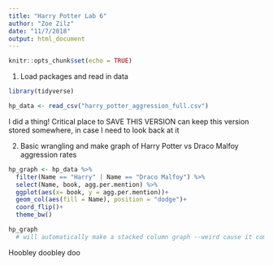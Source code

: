 ```yaml
---
title: "Harry Potter Lab 6"
author: "Zoe Zilz"
date: "11/7/2018"
output: html_document
---
```


```r
knitr::opts_chunk$set(echo = TRUE)
```

1. Load packages and read in data
```r
library(tidyverse)

hp_data <- read_csv("harry_potter_aggression_full.csv")
```
I did a thing! Critical place to SAVE THIS VERSION
can keep this version stored somewhere, in case I need to look back at it

2. Basic wrangling and make graph of Harry Potter vs Draco Malfoy aggression rates

```r
hp_graph <- hp_data %>% 
  filter(Name == "Harry" | Name == "Draco Malfoy") %>% 
  select(Name, book, agg.per.mention) %>% 
  ggplot(aes(x= book, y = agg.per.mention))+
  geom_col(aes(fill = Name), position = "dodge")+
  coord_flip()+
  theme_bw()

hp_graph
  # will automatically make a stacked column graph --weird cause it combines into one, so we wanta  clustered column graph -- added postiion = "dodge"
```

Hoobley doobley doo